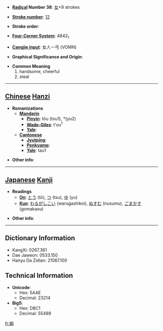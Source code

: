 * '''[[Wiktionary:Chinese radical index| Radical]] Number 38''': [[Wiktionary:Chinese radical index 女|女]]+9 strokes

* '''[[Wiktionary:Chinese total strokes index|Stroke number]]''': [[Wiktionary:Chinese total strokes index 12|12]]

* '''Stroke order''': 

* '''[[Wiktionary:Chinese four corner index|Four-Corner System]]''': 4842<sub>1</sub>

* '''[[Wiktionary:Chinese Cangjie index|Cangjie input]]''': 女人一弓 (VOMN)

* '''Graphical Significance and Origin''': 

* '''Common Meaning'''
*#handsome, cheerful
*# steal


----

== [[Chinese]] [[Hanzi]] ==

* '''Romanizations'''
** '''[[Mandarin]]'''
*** '''[[Pinyin]]''': tōu (tou1), *(yu2)
*** '''[[Wade-Giles]]''': t'ou<sup>1</sup>
*** '''[[Yale]]''': 
** '''[[Cantonese]]'''
*** '''[[Jyutping]]''':
*** '''[[Penkyamp]]''': 
*** '''[[Yale]]''': tau1

* '''Other info''': 

----

== [[Japanese]] [[Kanji]] ==

* '''Readings'''
** '''[[On]]''': [[とう]] (tō), [[つ]] (tsu), [[ゆ]] (yu)
** '''[[Kun]]''': [[わるがしこい]] (warugashikoi), [[ぬすむ]] (nusumu), [[ごまかす]] (gomakasu)

* '''Other info''':  

----

== Dictionary Information ==

* KangXi: 0267.361
* Dae Jaweon: 0533.150
* Hanyu Da Zidian: 21067.100

== Technical Information ==

* '''Unicode''':
** Hex: 5AAE
** Decimal: 23214
* '''Big5''':
** Hex: D8C1
** Decimal: 55489

[[fr:媮]]
